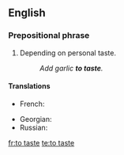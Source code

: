 {{also|taste}}
==English==

===Prepositional phrase===
{{head|en|prepositional phrase|head=[[to]] [[taste]]}}

# {{cooking}} Depending on personal taste.
#: ''Add garlic '''to taste'''.''

====Translations====
{{trans-top}}
* French: {{t|fr|au goût}}
{{trans-mid}}
* Georgian: {{t|ka|გემოვნებით}}
* Russian: {{t|ru|по вкусу|sc=Cyrl|tr=po vkúsu}}
{{trans-bottom}}

[[fr:to taste]]
[[te:to taste]]